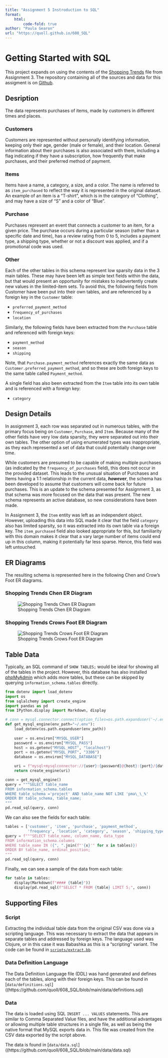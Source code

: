 ```yaml
---
title: "Assignment 5 Instroduction to SQL"
format:
    html:
        code-fold: true
author: "Paula Gearon"
url: "https://quoll.github.io/608_SQL"
---
```

# Getting Started with SQL

This project expands on using the contents of the [Shopping Trends](https://github.com/quoll/608_HW3_ERModels/blob/main/shopping_trends.csv) file from Assignment 3. The repository containing all of the sources and data for this assigment is on [Github](https://github.com/quoll/608_SQL).

## Desription

The data represents purchases of items, made by customers in different times and places.

### Customers
Customers are represented without personally identifying information, keeping only their age, gender (male or female), and their location. General information about their purchases is also associated with them, including a flag indicating if they have a subscription, how frequently that make purchases, and their preferred method of payment.

### Items
Items have a name, a category, a size, and a color. The name is referred to as `item_purchased` to reflect the way it is represented in the original dataset. An example of an item is a "T-shirt", which is in the category of "Clothing", and may have a size of "S" and a color of "Blue".

### Purchase
Purchases represent an event that connects a customer to an item, for a given price. The purchase occurs during a particular season (rather than a specific date and time), has a review rating from 0 to 5, includes a payment type, a shipping type, whether or not a discount was applied, and if a promotional code was used.

### Other
Each of the other tables in this schema represent low sparsity data in the 3 main tables. These may have been left as simple text fields within the data, but that would present an opportunity for mistakes to inadvertently create new values in the limited-item sets. To avoid this, the following fields from Customer have been put into their own tables, and are referenced by a foreign key in the `Customer` table:

* `preferred_payment_method`
* `frequency_of_purchases`
* `location`

Similarly, the following fields have been extracted from the `Purchase` table and referenced with foreign keys:

* `payment_method`
* `season`
* `shipping`

Note, that `Purchase.payment_method` references exactly the same data as `Customer.preferred_payment_method`, and so these are both foreign keys to the same table called `Payment_method`.

A single field has also been extracted from the `Item` table into its own table and is referenced with a foreign key:

* `category`

## Design Details
In assignment 3, each row was separated out in numerous tables, with the primary focus being on `Customer`, `Purchase`, and `Item`. Because many of the other fields have very low data sparsity, they were separated out into their own tables. The other option of using enumerated types was inappropriate, as they each represented a set of data that could potentially change over time.

While customers are presumed to be capable of making multiple purchases (as indicated by the `frequency_of_purchases` field), this does not occur in the provided dataset. This leads to the unusual situation of Purchases and Items having a 1:1 relationship in the current data, _**however**_, the schema has been developed to assume that customers will come back for future purchases. This is an update to the schema presented for Assignment 3, as that schema was more focused on the data that was present. The new schema represents an active database, so new considerations have been made.

In Assignment 3, the `Item` entity was left as an independent object. However, uploading this data into SQL made it clear that the field `category` also has limited sparsity, so it was extracted into its own table via a foreign key. The `item_purchased` field also looked appropriate for this, but familiarity with this domain makes it clear that a vary large number of items could end up in this column, making it potentially far less sparse. Hence, this field was left untouched.

## ER Diagrams
The resulting schema is represented here in the following Chen and Crow's Foot ER diagrams.

### Shopping Trends Chen ER Diagram
![Shopping Trends Chen ER Diagram](https://quoll.github.io/608_SQL/diagrams/shopping_trends_chen.png)

### Shopping Trends Crows Foot ER Diagram
![Shopping Trends Crows Foot ER Diagram](https://quoll.github.io/608_SQL/diagrams/shopping_trends.png)


## Table Data
Typically, an SQL command of `SHOW TABLES;` would be ideal for showing all of the tables in the project. However, this database has also installed [phpMyAdmin](https://www.phpmyadmin.net/) which adds more tables, but these can be skipped by querying `information_schema.tables` directly.

```python
from dotenv import load_dotenv
import os
from sqlalchemy import create_engine
import pandas as pd
from IPython.display import Markdown, display

# conn = mysql.connector.connect(option_files=os.path.expanduser('~/.env'), database='project')
def get_mysql_engine(env_path="~/.env"):
    load_dotenv(os.path.expanduser(env_path))
    
    user = os.environ["MYSQL_USER"]
    password = os.environ["MYSQL_PASS"]
    host = os.getenv("MYSQL_HOST", "localhost")
    port = os.getenv("MYSQL_PORT", "3306")
    database = os.environ["MYSQL_DATABASE"]

    uri = f"mysql+mysqlconnector://{user}:{password}@{host}:{port}/{database}"
    return create_engine(uri)

conn = get_mysql_engine()
query = """SELECT table_name
FROM information_schema.tables
WHERE table_schema ='project' AND table_name NOT LIKE 'pma\_\_%'
ORDER BY table_schema, table_name;
"""
pd.read_sql(query, conn)
```

We can also see the fields for each table:

```python
tables = ['customer', 'item', 'purchase', 'payment_method',
          'frequency', 'location', 'category', 'season', 'shipping_type']
query = f"""SELECT table_name, column_name, data_type
FROM information_schema.columns
WHERE table_name IN ({", ".join(f"'{x}'" for x in tables)})
ORDER BY table_name, ordinal_position;
"""
pd.read_sql(query, conn)
```

Finally, we can see a sample of the data from each table:
```python
for table in tables:
    display(Markdown(f"#### {table}"))
    display(pd.read_sql(f"SELECT * FROM {table} LIMIT 5;", conn))
```

## Supporting Files
### Script
Extracting the individual table data from the original CSV was done via a scripting language. This was necessary to extract the data that appears in separate tables and addressed by foreign keys. The language used was Clojure, or in this case it was Babashka as this is a "scripting" variant. The code can be found in [`scripts/extract.bb`](https://github.com/quoll/608_SQL/blob/main/scripts/extract.bb).

### Data Definition Language
The Data Definition Language file (DDL) was hand generated and defines each of the tables, along with their foreign keys. This can be found in [`data/definitions.sql`]((https://github.com/quoll/608_SQL/blob/main/data/definitions.sql)

### Data
The data is loaded using SQL `INSERT ... VALUES` statements. This are similar to Comma Separated Value files, and have the additional advantages or allowing multiple table structures in a single file, as well as being the native format that MySQL exports data in. This file was created from the CSV data exported by the script above.

The data is found in [`data/data.sql`]((https://github.com/quoll/608_SQL/blob/main/data/data.sql)
